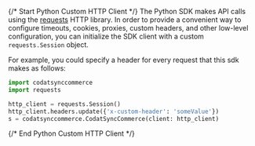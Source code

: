 {/* Start Python Custom HTTP Client */}
The Python SDK makes API calls using the [requests](https://pypi.org/project/requests/) HTTP library.  In order to provide a convenient way to configure timeouts, cookies, proxies, custom headers, and other low-level configuration, you can initialize the SDK client with a custom `requests.Session` object.

For example, you could specify a header for every request that this sdk makes as follows:
```python
import codatsynccommerce
import requests

http_client = requests.Session()
http_client.headers.update({'x-custom-header': 'someValue'})
s = codatsynccommerce.CodatSyncCommerce(client: http_client)
```
{/* End Python Custom HTTP Client */}
